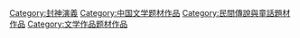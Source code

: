 [[Category:封神演義|Category:封神演義]]
[[Category:中国文学题材作品|Category:中国文学题材作品]]
[[Category:民間傳說與童話題材作品|Category:民間傳說與童話題材作品]]
[[Category:文学作品题材作品|Category:文学作品题材作品]]